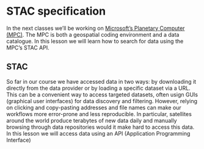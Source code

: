 # STAC specification

In the next classes we'll be working on [Microsoft's Planetary Computer (MPC)](https://planetarycomputer.microsoft.com). 
The MPC is both a geospatial coding environment and a data catalogue. 
In this lesson we will learn how to search for data using the MPC's STAC API. 

## STAC
So far in our course we have accessed data in two ways: by downloading it directly from the data provider or by loading a specific dataset via a URL. 
This can be a convenient way to access targeted datasets, often usign GUIs (graphical user interfaces) for data discovery and filtering.
However, relying on clicking and copy-pasting addresses and file names can make our workflows more error-prone and less reproducible. 
In particular, satellites around the world produce terabytes of new data daily and manually browsing through data repositories would it make hard to access this data. 
In this lesson we will access data using an API (Application Programming Interface) 
